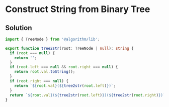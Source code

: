 # Construct String from Binary Tree

## Solution

```typescript filename="solution.ts" copy
import { TreeNode } from '@algorithm/lib';

export function tree2str(root: TreeNode | null): string {
  if (root === null) {
    return '';
  }
  if (root.left === null && root.right === null) {
    return root.val.toString();
  }
  if (root.right === null) {
    return `${root.val}(${tree2str(root.left)})`;
  }
  return `${root.val}(${tree2str(root.left)})(${tree2str(root.right)})`;
}
```

